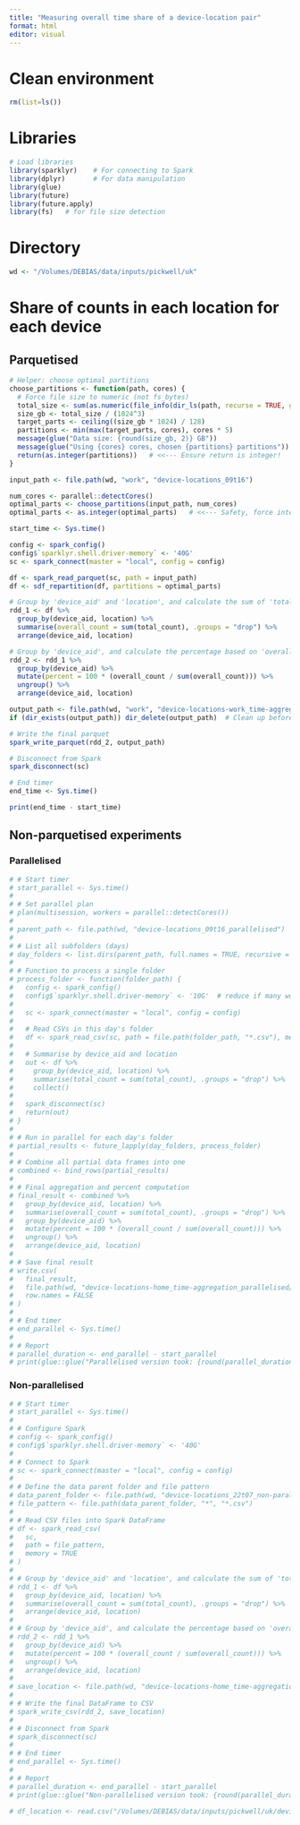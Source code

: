 ```yaml
---
title: "Measuring overall time share of a device-location pair"
format: html
editor: visual
---
```


# Clean environment

```r
rm(list=ls())
```

# Libraries

```r
# Load libraries
library(sparklyr)    # For connecting to Spark
library(dplyr)       # For data manipulation
library(glue)
library(future)
library(future.apply)
library(fs)   # for file size detection
```

# Directory

```r
wd <- "/Volumes/DEBIAS/data/inputs/pickwell/uk"
```

# Share of counts in each location for each device

## Parquetised

```r

# Helper: choose optimal partitions
choose_partitions <- function(path, cores) {
  # Force file size to numeric (not fs_bytes)
  total_size <- sum(as.numeric(file_info(dir_ls(path, recurse = TRUE, glob = "*.csv.gz"))$size))
  size_gb <- total_size / (1024^3)
  target_parts <- ceiling((size_gb * 1024) / 128)
  partitions <- min(max(target_parts, cores), cores * 5)
  message(glue("Data size: {round(size_gb, 2)} GB"))
  message(glue("Using {cores} cores, chosen {partitions} partitions"))
  return(as.integer(partitions))   # <<--- Ensure return is integer!
}

input_path <- file.path(wd, "work", "device-locations_09t16")

num_cores <- parallel::detectCores()
optimal_parts <- choose_partitions(input_path, num_cores)
optimal_parts <- as.integer(optimal_parts)   # <<--- Safety, force integer again

start_time <- Sys.time()

config <- spark_config()
config$`sparklyr.shell.driver-memory` <- '40G'
sc <- spark_connect(master = "local", config = config)

df <- spark_read_parquet(sc, path = input_path)
df <- sdf_repartition(df, partitions = optimal_parts)

# Group by 'device_aid' and 'location', and calculate the sum of 'total_count'
rdd_1 <- df %>% 
  group_by(device_aid, location) %>% 
  summarise(overall_count = sum(total_count), .groups = "drop") %>% 
  arrange(device_aid, location)

# Group by 'device_aid', and calculate the percentage based on 'overall_count'
rdd_2 <- rdd_1 %>% 
  group_by(device_aid) %>% 
  mutate(percent = 100 * (overall_count / sum(overall_count))) %>% 
  ungroup() %>% 
  arrange(device_aid, location)

output_path <- file.path(wd, "work", "device-locations-work_time-aggregation")
if (dir_exists(output_path)) dir_delete(output_path)  # Clean up before writing

# Write the final parquet
spark_write_parquet(rdd_2, output_path)

# Disconnect from Spark
spark_disconnect(sc)

# End timer
end_time <- Sys.time()

print(end_time - start_time)
```

## Non-parquetised experiments

### Parallelised

```r
# # Start timer
# start_parallel <- Sys.time()
# 
# # Set parallel plan
# plan(multisession, workers = parallel::detectCores())
# 
# parent_path <- file.path(wd, "device-locations_09t16_parallelised")
# 
# # List all subfolders (days)
# day_folders <- list.dirs(parent_path, full.names = TRUE, recursive = FALSE)
# 
# # Function to process a single folder
# process_folder <- function(folder_path) {
#   config <- spark_config()
#   config$`sparklyr.shell.driver-memory` <- '10G'  # reduce if many workers
#   
#   sc <- spark_connect(master = "local", config = config)
#   
#   # Read CSVs in this day's folder
#   df <- spark_read_csv(sc, path = file.path(folder_path, "*.csv"), memory = TRUE)
#   
#   # Summarise by device_aid and location
#   out <- df %>%
#     group_by(device_aid, location) %>%
#     summarise(total_count = sum(total_count), .groups = "drop") %>%
#     collect()
#   
#   spark_disconnect(sc)
#   return(out)
# }
# 
# # Run in parallel for each day's folder
# partial_results <- future_lapply(day_folders, process_folder)
# 
# # Combine all partial data frames into one
# combined <- bind_rows(partial_results)
# 
# # Final aggregation and percent computation
# final_result <- combined %>%
#   group_by(device_aid, location) %>%
#   summarise(overall_count = sum(total_count), .groups = "drop") %>%
#   group_by(device_aid) %>%
#   mutate(percent = 100 * (overall_count / sum(overall_count))) %>%
#   ungroup() %>%
#   arrange(device_aid, location)
# 
# # Save final result
# write.csv(
#   final_result,
#   file.path(wd, "device-locations-home_time-aggregation_parallelised/device-locations-home_time-aggregation.csv"),
#   row.names = FALSE
# )
# 
# # End timer
# end_parallel <- Sys.time()
# 
# # Report
# parallel_duration <- end_parallel - start_parallel
# print(glue::glue("Parallelised version took: {round(parallel_duration, 2)} seconds"))
```

### Non-parallelised

```r
# # Start timer
# start_parallel <- Sys.time()
# 
# # Configure Spark
# config <- spark_config()
# config$`sparklyr.shell.driver-memory` <- '40G'
# 
# # Connect to Spark
# sc <- spark_connect(master = "local", config = config)
# 
# # Define the data parent folder and file pattern
# data_parent_folder <- file.path(wd, "device-locations_22t07_non-parallelised")
# file_pattern <- file.path(data_parent_folder, "*", "*.csv")
# 
# # Read CSV files into Spark DataFrame
# df <- spark_read_csv(
#   sc,
#   path = file_pattern,
#   memory = TRUE
# )
# 
# # Group by 'device_aid' and 'location', and calculate the sum of 'total_count'
# rdd_1 <- df %>% 
#   group_by(device_aid, location) %>% 
#   summarise(overall_count = sum(total_count), .groups = "drop") %>% 
#   arrange(device_aid, location)
# 
# # Group by 'device_aid', and calculate the percentage based on 'overall_count'
# rdd_2 <- rdd_1 %>% 
#   group_by(device_aid) %>% 
#   mutate(percent = 100 * (overall_count / sum(overall_count))) %>% 
#   ungroup() %>% 
#   arrange(device_aid, location)
# 
# save_location <- file.path(wd, "device-locations-home_time-aggregation_non-parallelised")
# 
# # Write the final DataFrame to CSV
# spark_write_csv(rdd_2, save_location)
# 
# # Disconnect from Spark
# spark_disconnect(sc)
# 
# # End timer
# end_parallel <- Sys.time()
# 
# # Report
# parallel_duration <- end_parallel - start_parallel
# print(glue::glue("Non-parallelised version took: {round(parallel_duration, 2)} seconds"))
```

```r
# df_location <- read.csv("/Volumes/DEBIAS/data/inputs/pickwell/uk/device-locations_time-aggregation/part-00000-5bc1254d-be52-46de-a616-4ecc418aaee2-c000.csv")
```
